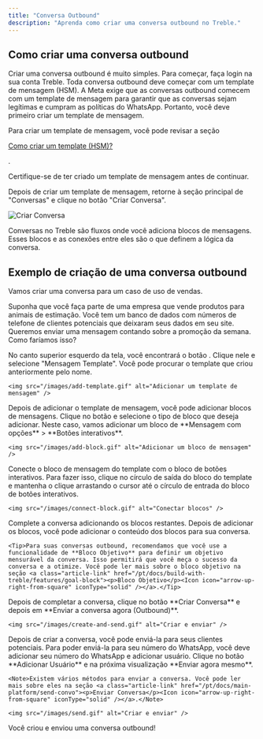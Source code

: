 ```yaml
---
title: "Conversa Outbound"
description: "Aprenda como criar uma conversa outbound no Treble."
---
```


## Como criar uma conversa outbound

Criar uma conversa outbound é muito simples. Para começar, faça login na sua conta Treble. Toda conversa outbound deve começar com um template de mensagem (HSM). A Meta exige que as conversas outbound comecem com um template de mensagem para garantir que as conversas sejam legítimas e cumpram as políticas do WhatsApp. Portanto, você deve primeiro criar um template de mensagem.

Para criar um template de mensagem, você pode revisar a seção <a class="article-link" href="/pt/docs/meta/hsm-templates#how-to-use-hsm-templates-in-treble"><p>Como criar um template (HSM)?</p><Icon icon="arrow-up-right-from-square" iconType="solid" /></a>.

<Note>Certifique-se de ter criado um template de mensagem antes de continuar.</Note>

Depois de criar um template de mensagem, retorne à seção principal de "Conversas" e clique no botão "Criar Conversa".

<img src="/images/create-convo.gif" alt="Criar Conversa" />

Conversas no Treble são fluxos onde você adiciona blocos de mensagens. Esses blocos e as conexões entre eles são o que definem a lógica da conversa.

## Exemplo de criação de uma conversa outbound

Vamos criar uma conversa para um caso de uso de vendas.

Suponha que você faça parte de uma empresa que vende produtos para animais de estimação. Você tem um banco de dados com números de telefone de clientes potenciais que deixaram seus dados em seu site. Queremos enviar uma mensagem contando sobre a promoção da semana. Como faríamos isso?

<Steps>
  <Step title="Adicionar um template de mensagem">
    No canto superior esquerdo da tela, você encontrará o botão <Icon icon="plus" iconType="solid" />. Clique nele e selecione "Mensagem Template". Você pode procurar o template que criou anteriormente pelo nome.

    <img src="/images/add-template.gif" alt="Adicionar um template de mensagem" />
  </Step>
  <Step title="Adicionar blocos de mensagens">
    Depois de adicionar o template de mensagem, você pode adicionar blocos de mensagens. Clique no botão <Icon icon="plus" iconType="solid" /> e selecione o tipo de bloco que deseja adicionar. Neste caso, vamos adicionar um bloco de **Mensagem com opções** > **Botões interativos**.

    <img src="/images/add-block.gif" alt="Adicionar um bloco de mensagem" />
  </Step>
  <Step title="Conectar blocos">
    Conecte o bloco de mensagem do template com o bloco de botões interativos. Para fazer isso, clique no círculo de saída do bloco do template e mantenha o clique arrastando o cursor até o círculo de entrada do bloco de botões interativos.

    <img src="/images/connect-block.gif" alt="Conectar blocos" />
  </Step>
  <Step title="Completar a conversa">
    Complete a conversa adicionando os blocos restantes. Depois de adicionar os blocos, você pode adicionar o conteúdo dos blocos para sua conversa.

    <Tip>Para suas conversas outbound, recomendamos que você use a funcionalidade de **Bloco Objetivo** para definir um objetivo mensurável da conversa. Isso permitirá que você meça o sucesso da conversa e a otimize. Você pode ler mais sobre o bloco objetivo na seção <a class="article-link" href="/pt/docs/build-with-treble/features/goal-block"><p>Bloco Objetivo</p><Icon icon="arrow-up-right-from-square" iconType="solid" /></a>.</Tip>
  </Step>
  <Step title="Salvar e enviar">
    Depois de completar a conversa, clique no botão **Criar Conversa** e depois em **Enviar a conversa agora (Outbound)**.

    <img src="/images/create-and-send.gif" alt="Criar e enviar" />
  </Step>
  <Step title="Enviar a conversa">
    Depois de criar a conversa, você pode enviá-la para seus clientes potenciais. Para poder enviá-la para seu número do WhatsApp, você deve adicionar seu número do WhatsApp e adicionar usuário. Clique no botão **Adicionar Usuário** e na próxima visualização **Enviar agora mesmo**.

    <Note>Existem vários métodos para enviar a conversa. Você pode ler mais sobre eles na seção <a class="article-link" href="/pt/docs/main-platform/send-convo"><p>Enviar Conversa</p><Icon icon="arrow-up-right-from-square" iconType="solid" /></a>.</Note>

    <img src="/images/send.gif" alt="Criar e enviar" />
  </Step>
</Steps>

<Check>Você criou e enviou uma conversa outbound!</Check> 